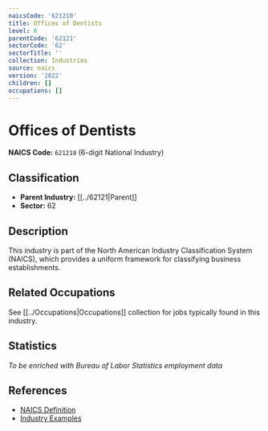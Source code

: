 ```yaml
---
naicsCode: '621210'
title: Offices of Dentists
level: 6
parentCode: '62121'
sectorCode: '62'
sectorTitle: ''
collection: Industries
source: naics
version: '2022'
children: []
occupations: []
---
```

# Offices of Dentists

**NAICS Code:** `621210` (6-digit National Industry)

## Classification

- **Parent Industry:** [[../62121|Parent]]
- **Sector:** 62

## Description

This industry is part of the North American Industry Classification System (NAICS), which provides a uniform framework for classifying business establishments.

## Related Occupations

See [[../Occupations|Occupations]] collection for jobs typically found in this industry.

## Statistics

*To be enriched with Bureau of Labor Statistics employment data*

## References

- [NAICS Definition](https://www.census.gov/naics/)
- [Industry Examples](https://www.census.gov/naics/2022NAICS/)
